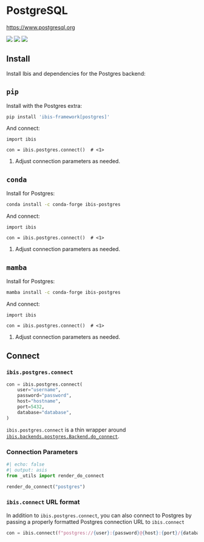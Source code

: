 # PostgreSQL

[https://www.postgresql.org](https://www.postgresql.org)

![](https://img.shields.io/badge/memtables-fallback-yellow?style=flat-square) ![](https://img.shields.io/badge/inputs-Postgres tables-blue?style=flat-square) ![](https://img.shields.io/badge/outputs-Postgres tables | CSV | pandas | Parquet | PyArrow-orange?style=flat-square)

## Install

Install Ibis and dependencies for the Postgres backend:

::: {.panel-tabset}

## `pip`

Install with the Postgres extra:

```.bash
pip install 'ibis-framework[postgres]'
```

And connect:

```.python
import ibis

con = ibis.postgres.connect()  # <1>
```

1. Adjust connection parameters as needed.

## `conda`

Install for Postgres:

```.bash
conda install -c conda-forge ibis-postgres
```

And connect:

```.python
import ibis

con = ibis.postgres.connect()  # <1>
```

1. Adjust connection parameters as needed.

## `mamba`

Install for Postgres:

```.bash
mamba install -c conda-forge ibis-postgres
```

And connect:

```.python
import ibis

con = ibis.postgres.connect()  # <1>
```

1. Adjust connection parameters as needed.

:::

## Connect

### `ibis.postgres.connect`

```python
con = ibis.postgres.connect(
    user="username",
    password="password",
    host="hostname",
    port=5432,
    database="database",
)
```

::: {.callout-note}
`ibis.postgres.connect` is a thin wrapper around [`ibis.backends.postgres.Backend.do_connect`](#ibis.backends.postgres.Backend.do_connect).
:::

### Connection Parameters

```python
#| echo: false
#| output: asis
from _utils import render_do_connect

render_do_connect("postgres")
```

### `ibis.connect` URL format

In addition to `ibis.postgres.connect`, you can also connect to Postgres by
passing a properly formatted Postgres connection URL to `ibis.connect`

```python
con = ibis.connect(f"postgres://{user}:{password}@{host}:{port}/{database}")
```
